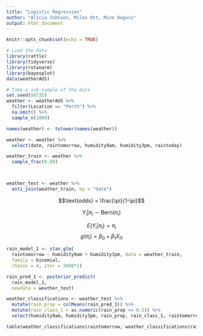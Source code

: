 ```yaml
---
title: "Logistic Regression"
author: "Alicia Johnson, Miles Ott, Mine Dogucu"
output: html_document
---
```


```r
knitr::opts_chunk$set(echo = TRUE)
```

```r
# Load the data
library(rattle)
library(tidyverse)
library(rstanarm)
library(bayesplot)
data(weatherAUS)

# Take a sub-sample of the data
set.seed(84735)
weather <- weatherAUS %>% 
  filter(Location == "Perth") %>% 
  na.omit() %>% 
  sample_n(1000) 

names(weather) <- tolower(names(weather))

weather <- weather %>% 
  select(date, raintomorrow, humidity9am, humidity3pm, raintoday)

weather_train <- weather %>% 
  sample_frac(0.80)



weather_test <- weather %>% 
  anti_join(weather_train, by = "date")
```


$$\text{odds} = \frac{\pi}{1-\pi}$$

$$Y_i | \pi_i \sim \text{Bern}(\pi_i)$$

$$E(Y_i|\pi_i) = \pi_i$$
$$g(\pi_i) = \beta_0 + \beta_1 X_{i1}$$
```r
rain_model_1 <- stan_glm(
  raintomorrow ~ humidity9am + humidity3pm, data = weather_train,
  family = binomial,
  chains = 4, iter = 5000*2)
```


```r
rain_pred_1 <- posterior_predict(
  rain_model_1, 
  newdata = weather_test)
```

```r
weather_classifications <- weather_test %>% 
  mutate(rain_prop = colMeans(rain_pred_1)) %>% 
  mutate(rain_class_1 = as.numeric(rain_prop >= 0.5)) %>% 
  select(humidity9am, humidity3pm, rain_prop, rain_class_1, raintomorrow)
```

```r
table(weather_classifications$raintomorrow, weather_classifications$rain_class_1)
```


